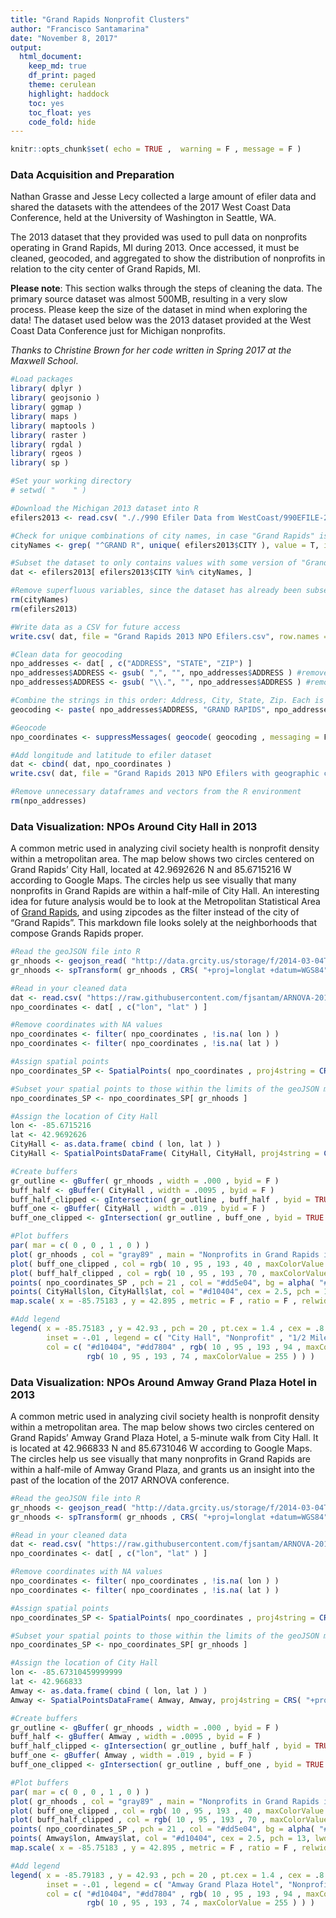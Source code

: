 ---
title: "Grand Rapids Nonprofit Clusters"
author: "Francisco Santamarina"
date: "November 8, 2017"
output:
  html_document:
    keep_md: true
    df_print: paged
    theme: cerulean
    highlight: haddock
    toc: yes
    toc_float: yes
    code_fold: hide
---

```{r setup, include=FALSE}
knitr::opts_chunk$set( echo = TRUE ,  warning = F , message = F )
```

### Data Acquisition and Preparation
Nathan Grasse and Jesse Lecy collected a large amount of efiler data and shared the datasets with the attendees of the 2017 West Coast Data Conference, held at the University of Washington in Seattle, WA. 

The 2013 dataset that they provided was used to pull data on nonprofits operating in Grand Rapids, MI during 2013. Once accessed, it must be cleaned, geocoded, and aggregated to show the distribution of nonprofits in relation to the city center of Grand Rapids, MI. 

**Please note**: This section walks through the steps of cleaning the data. The primary source dataset was almost 500MB, resulting in a very slow process. Please keep the size of the dataset in mind when exploring the data! The dataset used below was the 2013 dataset provided at the West Coast Data Conference just for Michigan nonprofits.

*Thanks to Christine Brown for her code written in Spring 2017 at the Maxwell School*.
```{r}
#Load packages
library( dplyr )
library( geojsonio )
library( ggmap )
library( maps )
library( maptools )
library( raster )
library( rgdal )
library( rgeos )
library( sp )
```
```{r, eval=FALSE}
#Set your working directory
# setwd( "    " )

#Download the Michigan 2013 dataset into R
efilers2013 <- read.csv( "././990 Efiler Data from WestCoast/990EFILE-2013_MI only.csv" )

#Check for unique combinations of city names, in case "Grand Rapids" is misspelled
cityNames <- grep( "^GRAND R", unique( efilers2013$CITY ), value = T, ignore.case = T )

#Subset the dataset to only contains values with some version of "Grand Rapids" as the city
dat <- efilers2013[ efilers2013$CITY %in% cityNames, ]

#Remove superfluous variables, since the dataset has already been subsetted
rm(cityNames)
rm(efilers2013)

#Write data as a CSV for future access
write.csv( dat, file = "Grand Rapids 2013 NPO Efilers.csv", row.names = FALSE)

#Clean data for geocoding
npo_addresses <- dat[ , c("ADDRESS", "STATE", "ZIP") ]
npo_addresses$ADDRESS <- gsub( ",", "", npo_addresses$ADDRESS ) #removes commas in addresses
npo_addresses$ADDRESS <- gsub( "\\.", "", npo_addresses$ADDRESS ) #removes periods in addresses

#Combine the strings in this order: Address, City, State, Zip. Each is separated with a comma and a space
geocoding <- paste( npo_addresses$ADDRESS, "GRAND RAPIDS", npo_addresses$STATE, npo_addresses$ZIP, sep=", " )

#Geocode
npo_coordinates <- suppressMessages( geocode( geocoding , messaging = F ) )

#Add longitude and latitude to efiler dataset
dat <- cbind( dat, npo_coordinates )
write.csv( dat, file = "Grand Rapids 2013 NPO Efilers with geographic coordinates.csv", row.names = FALSE)

#Remove unnecessary dataframes and vectors from the R environment
rm(npo_addresses)
```

### Data Visualization: NPOs Around City Hall in 2013
A common metric used in analyzing civil society health is nonprofit density within a metropolitan area. The map below shows two circles centered on Grand Rapids' City Hall, located at 42.9692626 N and 85.6715216 W according to Google Maps. The circles help us see visually that many nonprofits in Grand Rapids are within a half-mile of City Hall. 
An interesting idea for future analysis would be to look at the Metropolitan Statistical Area of [Grand Rapids](http://proximityone.com/metros/2013/cbsa24340.htm), and using zipcodes as the filter instead of the city of "Grand Rapids". This markdown file looks solely at the neighborhoods that compose Grands Rapids proper. 
```{r}
#Read the geoJSON file into R
gr_nhoods <- geojson_read( "http://data.grcity.us/storage/f/2014-03-04T22%3A22%3A42.217Z/neighborhoods.json", method="local", what="sp" )
gr_nhoods <- spTransform( gr_nhoods , CRS( "+proj=longlat +datum=WGS84" ) )

#Read in your cleaned data
dat <- read.csv( "https://raw.githubusercontent.com/fjsantam/ARNOVA-2017-NPOmap/master/Grand%20Rapids%202013%20NPO%20Efilers%20with%20geographic%20coordinates.csv" )
npo_coordinates <- dat[ , c("lon", "lat" ) ]

#Remove coordinates with NA values
npo_coordinates <- filter( npo_coordinates , !is.na( lon ) )
npo_coordinates <- filter( npo_coordinates , !is.na( lat ) )

#Assign spatial points
npo_coordinates_SP <- SpatialPoints( npo_coordinates , proj4string = CRS("+proj=longlat +datum=WGS84" ) )

#Subset your spatial points to those within the limits of the geoJSON map
npo_coordinates_SP <- npo_coordinates_SP[ gr_nhoods ]

#Assign the location of City Hall
lon <- -85.6715216
lat <- 42.9692626
CityHall <- as.data.frame( cbind ( lon, lat ) )
CityHall <- SpatialPointsDataFrame( CityHall, CityHall, proj4string = CRS( "+proj=longlat +datum=WGS84" ) )

#Create buffers
gr_outline <- gBuffer( gr_nhoods , width = .000 , byid = F )
buff_half <- gBuffer( CityHall , width = .0095 , byid = F )
buff_half_clipped <- gIntersection( gr_outline , buff_half , byid = TRUE , drop_lower_td = T )
buff_one <- gBuffer( CityHall , width = .019 , byid = F )
buff_one_clipped <- gIntersection( gr_outline , buff_one , byid = TRUE , drop_lower_td = T )

#Plot buffers
par( mar = c( 0 , 0 , 1 , 0 ) )
plot( gr_nhoods , col = "gray89" , main = "Nonprofits in Grand Rapids in 2013 in relation to City Hall" )
plot( buff_one_clipped , col = rgb( 10 , 95 , 193 , 40 , maxColorValue = 255 ) , border = F , add = T )
plot( buff_half_clipped , col = rgb( 10 , 95 , 193 , 70 , maxColorValue = 255 ) , border = F , add = T )
points( npo_coordinates_SP , pch = 21 , col = "#dd5e04", bg = alpha( "#dd7804", 0.5), cex = 1.5, lwd = 1.5 )
points( CityHall$lon, CityHall$lat, col = "#d10404", cex = 2.5, pch = 13, lwd = 2.8 )
map.scale( x = -85.75183 , y = 42.895 , metric = F , ratio = F , relwidth = 0.15 , cex = 1 )

#Add legend
legend( x = -85.75183 , y = 42.93 , pch = 20 , pt.cex = 1.4 , cex = .8 , xpd = NA , bty = "n" , 
        inset = -.01 , legend = c( "City Hall", "Nonprofit" , "1/2 Mile Radius" , "1 Mile Radius" ) , 
        col = c( "#d10404", "#dd7804" , rgb( 10 , 95 , 193 , 94 , maxColorValue = 255 ) , 
                 rgb( 10 , 95 , 193 , 74 , maxColorValue = 255 ) ) )
```

### Data Visualization: NPOs Around Amway Grand Plaza Hotel in 2013
A common metric used in analyzing civil society health is nonprofit density within a metropolitan area. The map below shows two circles centered on Grand Rapids' Amway Grand Plaza Hotel, a 5-minute walk from City Hall. It is located at 42.966833 N and 85.6731046 W according to Google Maps. The circles help us see visually that many nonprofits in Grand Rapids are within a half-mile of Amway Grand Plaza, and grants us an insight into the past of the location of the 2017 ARNOVA conference.

```{r}
#Read the geoJSON file into R
gr_nhoods <- geojson_read( "http://data.grcity.us/storage/f/2014-03-04T22%3A22%3A42.217Z/neighborhoods.json", method="local", what="sp" )
gr_nhoods <- spTransform( gr_nhoods , CRS( "+proj=longlat +datum=WGS84" ) )

#Read in your cleaned data
dat <- read.csv( "https://raw.githubusercontent.com/fjsantam/ARNOVA-2017-NPOmap/master/Grand%20Rapids%202013%20NPO%20Efilers%20with%20geographic%20coordinates.csv" )
npo_coordinates <- dat[ , c("lon", "lat" ) ]

#Remove coordinates with NA values
npo_coordinates <- filter( npo_coordinates , !is.na( lon ) )
npo_coordinates <- filter( npo_coordinates , !is.na( lat ) )

#Assign spatial points
npo_coordinates_SP <- SpatialPoints( npo_coordinates , proj4string = CRS("+proj=longlat +datum=WGS84" ) )

#Subset your spatial points to those within the limits of the geoJSON map
npo_coordinates_SP <- npo_coordinates_SP[ gr_nhoods ]

#Assign the location of City Hall
lon <- -85.67310459999999
lat <- 42.966833
Amway <- as.data.frame( cbind ( lon, lat ) )
Amway <- SpatialPointsDataFrame( Amway, Amway, proj4string = CRS( "+proj=longlat +datum=WGS84" ) )

#Create buffers
gr_outline <- gBuffer( gr_nhoods , width = .000 , byid = F )
buff_half <- gBuffer( Amway , width = .0095 , byid = F )
buff_half_clipped <- gIntersection( gr_outline , buff_half , byid = TRUE , drop_lower_td = T )
buff_one <- gBuffer( Amway , width = .019 , byid = F )
buff_one_clipped <- gIntersection( gr_outline , buff_one , byid = TRUE , drop_lower_td = T )

#Plot buffers
par( mar = c( 0 , 0 , 1 , 0 ) )
plot( gr_nhoods , col = "gray89" , main = "Nonprofits in Grand Rapids in 2013 in relation to Amway Grand Plaza" )
plot( buff_one_clipped , col = rgb( 10 , 95 , 193 , 40 , maxColorValue = 255 ) , border = F , add = T )
plot( buff_half_clipped , col = rgb( 10 , 95 , 193 , 70 , maxColorValue = 255 ) , border = F , add = T )
points( npo_coordinates_SP , pch = 21 , col = "#dd5e04", bg = alpha( "#dd7804", 0.5), cex = 1.5, lwd = 1.5 )
points( Amway$lon, Amway$lat, col = "#d10404", cex = 2.5, pch = 13, lwd = 2.8 )
map.scale( x = -85.75183 , y = 42.895 , metric = F , ratio = F , relwidth = 0.15 , cex = 1 )

#Add legend
legend( x = -85.79183 , y = 42.93 , pch = 20 , pt.cex = 1.4 , cex = .8 , xpd = NA , bty = "n" , 
        inset = -.01 , legend = c( "Amway Grand Plaza Hotel", "Nonprofit" , "1/2 Mile Radius" , "1 Mile Radius" ) , 
        col = c( "#d10404", "#dd7804" , rgb( 10 , 95 , 193 , 94 , maxColorValue = 255 ) , 
                 rgb( 10 , 95 , 193 , 74 , maxColorValue = 255 ) ) )
```